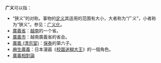 '''广义'''可以指：
* “狹义”的对称。事物的[[定义|定义]]其适用的范围有大小，大者称为“广义”，小者称为“狹义”。参见：[[广义化|广义化]]。
* [[廣義省|廣義省]]：[[越南|越南]]的一个省。
* [[廣義市|廣義市]]：越南廣義省的省会。
* [[廣義_(清宗室)|廣義 (清宗室)]]：[[保泰_(愛新覺羅氏)|保泰]]的第六子。
* [[麻生廣義|麻生廣義]]：日本漫画《[[校園迷糊大王登場人物列表|校園迷糊大王]]》的一個角色。
* [[廣義相對論|廣義相對論]]
{{消歧义|Cat=二字消歧义|G}}